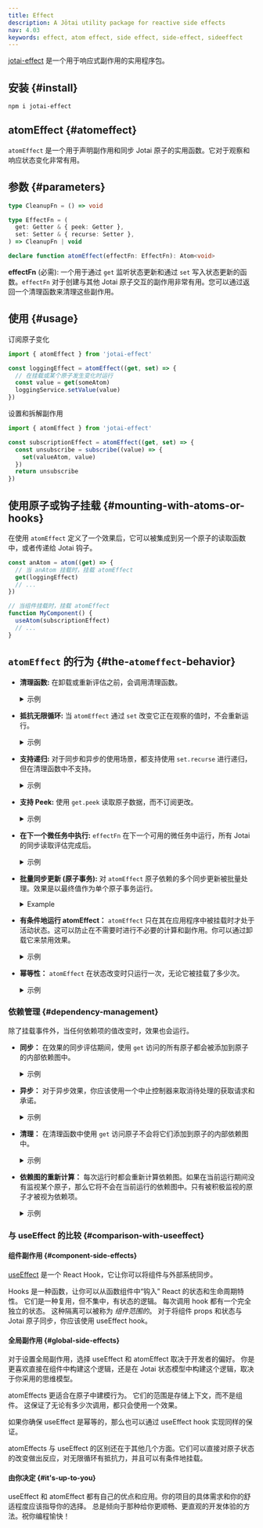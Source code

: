 ```yaml
---
title: Effect
description: A Jōtai utility package for reactive side effects
nav: 4.03
keywords: effect, atom effect, side effect, side-effect, sideeffect
---
```


[jotai-effect](https://github.com/jotaijs/jotai-effect) 是一个用于响应式副作用的实用程序包。

## 安装 {#install}

```
npm i jotai-effect
```

## atomEffect {#atomeffect}

`atomEffect` 是一个用于声明副作用和同步 Jotai 原子的实用函数。它对于观察和响应状态变化非常有用。

## 参数 {#parameters}

```ts
type CleanupFn = () => void

type EffectFn = (
  get: Getter & { peek: Getter },
  set: Setter & { recurse: Setter },
) => CleanupFn | void

declare function atomEffect(effectFn: EffectFn): Atom<void>
```

**effectFn** (必需): 一个用于通过 `get` 监听状态更新和通过 `set` 写入状态更新的函数。`effectFn` 对于创建与其他 Jotai 原子交互的副作用非常有用。您可以通过返回一个清理函数来清理这些副作用。

## 使用 {#usage}

订阅原子变化

```js
import { atomEffect } from 'jotai-effect'

const loggingEffect = atomEffect((get, set) => {
  // 在挂载或某个原子发生变化时运行
  const value = get(someAtom)
  loggingService.setValue(value)
})
```

设置和拆解副作用

```js
import { atomEffect } from 'jotai-effect'

const subscriptionEffect = atomEffect((get, set) => {
  const unsubscribe = subscribe((value) => {
    set(valueAtom, value)
  })
  return unsubscribe
})
```

## 使用原子或钩子挂载 {#mounting-with-atoms-or-hooks}

在使用 `atomEffect` 定义了一个效果后，它可以被集成到另一个原子的读取函数中，或者传递给 Jotai 钩子。

```js
const anAtom = atom((get) => {
  // 当 anAtom 挂载时，挂载 atomEffect
  get(loggingEffect)
  // ...
})

// 当组件挂载时，挂载 atomEffect
function MyComponent() {
  useAtom(subscriptionEffect)
  // ...
}
```

<CodeSandbox id="tg9xsf" />

## `atomEffect` 的行为 {#the-`atomeffect`-behavior}

- **清理函数:**
  在卸载或重新评估之前，会调用清理函数。

  <!-- prettier-ignore -->
  <details style="cursor: pointer; user-select: none;">
    <summary>示例</summary>

  ```js
  atomEffect((get, set) => {
    const intervalId = setInterval(() => set(clockAtom, Date.now()))
    return () => clearInterval(intervalId)
  })
  ```

  </details>

- **抵抗无限循环:**
  当 `atomEffect` 通过 `set` 改变它正在观察的值时，不会重新运行。

  <!-- prettier-ignore -->
  <details style="cursor: pointer; user-select: none;">
    <summary>示例</summary>

  ```js
  const countAtom = atom(0)
  atomEffect((get, set) => {
    // 这不会无限循环
    get(countAtom) // 在挂载后，计数将为 1
    set(countAtom, increment)
  })
  ```

  </details>

- **支持递归:**
  对于同步和异步的使用场景，都支持使用 `set.recurse` 进行递归，但在清理函数中不支持。

  <!-- prettier-ignore -->
  <details style="cursor: pointer; user-select: none;">
    <summary>示例</summary>

  ```js
  const countAtom = atom(0)
  atomEffect((get, set) => {
    // 每秒增加一次计数
    const count = get(countAtom)
    const timeoutId = setTimeout(() => {
      set.recurse(countAtom, increment)
    }, 1000)
    return () => clearTimeout(timeoutId)
  })
  ```

  </details>

- **支持 Peek:**
  使用 `get.peek` 读取原子数据，而不订阅更改。

  <!-- prettier-ignore -->
  <details style="cursor: pointer; user-select: none;">
    <summary>示例</summary>

  ```js
  const countAtom = atom(0)
  atomEffect((get, set) => {
    // 当 countAtom 发生变化时，不会重新运行
    const count = get.peek(countAtom)
  })
  ```

  </details>

- **在下一个微任务中执行:**
  `effectFn` 在下一个可用的微任务中运行，所有 Jotai 的同步读取评估完成后。

  <!-- prettier-ignore -->
  <details style="cursor: pointer; user-select: none;">
    <summary>示例</summary>

  ```js
  const countAtom = atom(0)
  const logAtom = atom([])
  const logCounts = atomEffect((get, set) => {
    set(logAtom, (curr) => [...curr, get(countAtom)])
  })
  const setCountAndReadLog = atom(null, async (get, set) => {
    get(logAtom) // [0]
    set(countAtom, increment) // 效果在下一个微任务中运行
    get(logAtom) // [0]
    await Promise.resolve().then()
    get(logAtom) // [0, 1]
  })
  store.set(setCountAndReadLog)
  ```

  </details>

- **批量同步更新 (原子事务):**
  对 `atomEffect` 原子依赖的多个同步更新被批量处理。效果是以最终值作为单个原子事务运行。

  <!-- prettier-ignore -->
  <details style="cursor: pointer; user-select: none;">
    <summary>Example</summary>

  ```js
  const enabledAtom = atom(false)
  const countAtom = atom(0)
  const updateEnabledAndCount = atom(null, (get, set) => {
    set(enabledAtom, (value) => !value)
    set(countAtom, (value) => value + 1)
  })
  const combos = atom([])
  const combosEffect = atomEffect((get, set) => {
    set(combos, (arr) => [...arr, [get(enabledAtom), get(countAtom)]])
  })
  store.set(updateEnabledAndCount)
  store.get(combos) // [[false, 0], [true, 1]]
  ```

  </details>

- **有条件地运行 atomEffect：**
  `atomEffect` 只在其在应用程序中被挂载时才处于活动状态。这可以防止在不需要时进行不必要的计算和副作用。你可以通过卸载它来禁用效果。

  <!-- prettier-ignore -->
  <details style="cursor: pointer; user-select: none;">
    <summary>示例</summary>

  ```js
  atom((get) => {
    if (get(isEnabledAtom)) {
      get(effectAtom)
    }
  })
  ```

  </details>

- **幂等性：**
  `atomEffect` 在状态改变时只运行一次，无论它被挂载了多少次。

  <!-- prettier-ignore -->
  <details style="cursor: pointer; user-select: none;">
    <summary>示例</summary>

  ```js
  let i = 0
  const effectAtom = atomEffect(() => {
    get(countAtom)
    i++
  })
  const mountTwice = atom(() => {
    get(effectAtom)
    get(effectAtom)
  })
  store.set(countAtom, increment)
  Promise.resolve.then(() => {
    console.log(i) // 1
  })
  ```

  </details>

### 依赖管理 {#dependency-management}

除了挂载事件外，当任何依赖项的值改变时，效果也会运行。

- **同步：**
  在效果的同步评估期间，使用 `get` 访问的所有原子都会被添加到原子的内部依赖图中。

  <!-- prettier-ignore -->
  <details style="cursor: pointer; user-select: none;">
    <summary>示例</summary>

  ```js
  atomEffect((get, set) => {
    // 当 `anAtom` 的值改变时更新，但当 `anotherAtom` 的值改变时不更新
    get(anAtom)
    setTimeout(() => {
      get(anotherAtom)
    }, 5000)
  })
  ```

  </details>

- **异步：**
  对于异步效果，你应该使用一个中止控制器来取消待处理的获取请求和承诺。

  <!-- prettier-ignore -->
  <details style="cursor: pointer; user-select: none;">
    <summary>示例</summary>

  ```js
  atomEffect((get, set) => {
    const count = get(countAtom) // countAtom 是一个原子依赖
    const abortController = new AbortController()
    ;(async () => {
      try {
        await delay(1000)
        abortController.signal.throwIfAborted()
        get(dataAtom) // dataAtom 不是一个原子依赖
      } catch (e) {
        if (e instanceof AbortError) {
          // 这里是异步清理逻辑
        } else {
          console.error(e)
        }
      }
    })()
    return () => {
      // 当 countAtom 改变时中止
      abortController.abort(new AbortError())
    }
  })
  ```

  </details>

- **清理：**
  在清理函数中使用 `get` 访问原子不会将它们添加到原子的内部依赖图中。

  <!-- prettier-ignore -->
  <details style="cursor: pointer; user-select: none;">
    <summary>示例</summary>

  ```js
  atomEffect((get, set) => {
    // 在挂载时运行一次
    // 当 `idAtom` 改变时不更新
    const unsubscribe = subscribe((valueAtom) => {
      const value = get(valueAtom)
      // ...
    })
    return () => {
      const id = get(idAtom)
      unsubscribe(id)
    }
  })
  ```

  </details>

- **依赖图的重新计算：**
  每次运行时都会重新计算依赖图。如果在当前运行期间没有监视某个原子，那么它将不会在当前运行的依赖图中。只有被积极监视的原子才被视为依赖项。

  <!-- prettier-ignore -->
  <details style="cursor: pointer; user-select: none;">
    <summary>示例</summary>

  ```js
  const isEnabledAtom = atom(true)

  atomEffect((get, set) => {
    // 如果 `isEnabledAtom` 为真，当 `isEnabledAtom` 或 `anAtom` 的值改变时运行
    // 否则，当 `isEnabledAtom` 或 `anotherAtom` 的值改变时运行
    if (get(isEnabledAtom)) {
      const aValue = get(anAtom)
    } else {
      const anotherValue = get(anotherAtom)
    }
  })
  ```

  </details>

### 与 useEffect 的比较 {#comparison-with-useeffect}

#### 组件副作用 {#component-side-effects}

[useEffect](https://react.dev/reference/react/useEffect) 是一个 React Hook，它让你可以将组件与外部系统同步。

Hooks 是一种函数，让你可以从函数组件中“钩入” React 的状态和生命周期特性。
它们是一种复用，但不集中，有状态的逻辑。
每次调用 hook 都有一个完全独立的状态。
这种隔离可以被称为 _组件范围的_。
对于将组件 props 和状态与 Jotai 原子同步，你应该使用 useEffect hook。

#### 全局副作用 {#global-side-effects}

对于设置全局副作用，选择 useEffect 和 atomEffect 取决于开发者的偏好。
你是更喜欢直接在组件中构建这个逻辑，还是在 Jotai 状态模型中构建这个逻辑，取决于你采用的思维模型。

atomEffects 更适合在原子中建模行为。
它们的范围是存储上下文，而不是组件。
这保证了无论有多少次调用，都只会使用一个效果。

如果你确保 useEffect 是幂等的，那么也可以通过 useEffect hook 实现同样的保证。

atomEffects 与 useEffect 的区别还在于其他几个方面。它们可以直接对原子状态的改变做出反应，对无限循环有抵抗力，并且可以有条件地挂载。

#### 由你决定 {#it's-up-to-you}

useEffect 和 atomEffect 都有自己的优点和应用。你的项目的具体需求和你的舒适程度应该指导你的选择。
总是倾向于那种给你更顺畅、更直观的开发体验的方法。祝你编程愉快！
